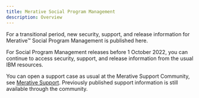 ```yaml
---
title: Merative Social Program Management
description: Overview
---
```


For a transitional period, new security, support, and release information for Merative™ Social Program Management is published here.

For Social Program Management releases before 1 October 2022, you can continue to access security, support, and release information from the usual IBM resources.

You can open a support case as usual at the Merative Support Community, see [Merative Support](https://www.merative.com/support/spm). Previously published support information is still available through the community.
